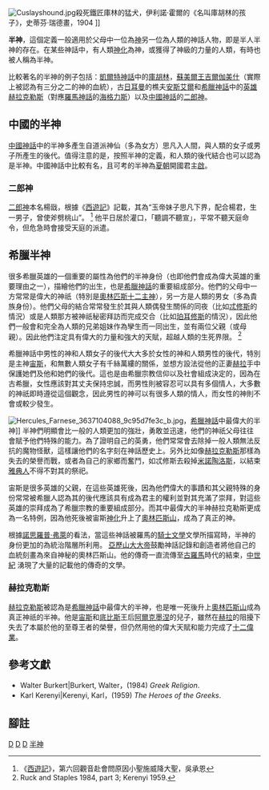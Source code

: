 [[Image:Cuslayshound.jpg|thumb]]殺死鐵匠庫林的猛犬，伊利諾‧霍爾的《名叫庫胡林的孩子》，史蒂芬‧瑞德畫，1904 ]]

'''半神'''，這個定義一般適用於父母中一位為[[神|神]]另一位為人類的神話人物，即是半人半神的存在。在某些神話中，有人類[[神化|神化]]為神，或獲得了神級的力量的人類，有時也被人稱為半神。

比較著名的半神的例子包括：[[凱爾特神話|凱爾特神話]]中的[[庫胡林|庫胡林]]，[[蘇美爾王表|蘇美爾王]][[吉爾伽美什|吉爾伽美什]]（實際上被認為有三分之二的神的血統），古[[日耳曼|日耳曼]]的樵夫[[安斯艾爾|安斯艾爾]]和[[希臘神話|希臘神話]]中的[[英雄|英雄]][[赫拉克勒斯|赫拉克勒斯]]（對應[[羅馬神話|羅馬神話]]的[[海格力斯|海格力斯]]）以及[[中國神話|中國神話]]的[[二郎神|二郎神]]。

==中國的半神==
[[中國神話|中國神話]]中的半神多產生自道派神仙（多為女方）思凡入人間，與人類的女子或男子所產生的後代。值得注意的是，按照半神的定義，和人類的後代結合也可以認為是半神。中國神話中比較有名，且可考的半神為[[夏朝|夏朝]]開國君主[[啟|啟]]。

===二郎神===
{{Main|二郎神}}
[[二郎神|二郎神]]本名楊戩，根據《[[西遊記|西遊記]]》記載，其為“玉帝妹子思凡下界，配合楊君，生一男子，曾使斧劈桃山”。 <ref>《[[西遊記|西遊記]]》，第六回觀音赴會問原因小聖施威降大聖，吳承恩</ref> 他平日居於灌口，「聽調不聽宣」，平常不聽天庭命令，但危急時會接受天庭的派遣。

==希臘半神==
很多希臘英雄的一個重要的屬性為他們的半神身份（也即他們會成為偉大英雄的重要理由之一），描繪他們的出生，也是[[希臘神話|希臘神話]]的重要組成部分。他們的父母中一方常常是偉大的神祇（特別是[[奧林匹斯十二主神|奧林匹斯十二主神]]），另一方是人類的男女（多為貴族身份）。他們父母的結合常常發生於其與人類偶發生關係的同夜（比如[[忒修斯|忒修斯]]的情況）或是人類那方被神祇秘密拜訪而完成交合（比如[[珀耳修斯|珀耳修斯]]的情況），因此他們一般會和完全為人類的兄弟姐妹作為孿生而一同出生，並有兩位父親（或母親）。因此他們注定具有偉大的力量和強大的天賦，超越人類的生死界限。 <ref>Ruck and Staples 1984, part 3; Kerenyi 1959.</ref>

希臘神話中男性的神和人類女子的後代大大多於女性的神和人類男性的後代，特別是主神[[宙斯|宙斯]]，和無數人類女子有千絲萬縷的關係，並想方設法從他的正妻[[赫拉|赫拉]]手中保護她們及他和她們的後代。這也是由希臘宗教信仰以及社會組成決定的，因為在古希臘，女性應該對其丈夫保持忠誠，而男性則被容忍可以具有多個情人，大多數的神祇即時遵從這個觀念，因此男性的神可以有很多人類的情人，而女性的神則不會或較少發生。

[[File:Hercules_Farnese_3637104088_9c95d7fe3c_b.jpg|thumb]]，[[希臘神話|希臘神話]]中最偉大的半神]]
半神們明顯會比一般的人類更加的強壯，勇敢並迅速，他們的神祇父母往往會賦予他們特殊的能力。為了證明自己的英勇，他們常常會去除掉一般人類無法反抗的魔物怪獸，這樣讓他們的名字刻在神話歷史上。另外比如像[[赫拉克勒斯|赫拉克勒斯]]那樣為失去的榮譽而戰，或者為自己的家鄉而奮鬥，如忒修斯去殺掉[[米諾陶洛斯|米諾陶洛斯]]，以結束[[雅典|雅典人]]不得不對其的祭祀。

宙斯是很多英雄的父親，在這些英雄死後，因為他們偉大的事蹟和其父親特殊的身份常常被希臘人認為其的後代應該具有成為君主的權利並對其充滿了崇拜，對這些英雄的崇拜成為了希臘宗教的重要組成部分。而其中最偉大的半神赫拉克勒斯更成為一名特例，因為他死後被宙斯[[神化|神化]]升上了[[奧林匹斯山|奧林匹斯山]]，成為了真正的神。

根據[[諾思羅普‧弗萊|諾思羅普‧弗萊]]的看法，當這些神話被羅馬的[[騎士文學|騎士文學]]文學所描寫時，半神的身份更加的為統治階層所利用。 [[亞歷山大大帝|亞歷山大大帝]]鼓勵神話記錄和創造者將他自己的血統刻畫為來自神秘的奧林匹斯山。他的傳奇一直流傳至[[古羅馬|古羅馬]]時代的結束，[[中世紀|中世紀]] 湧現了大量的記載他的傳奇的文學。

===赫拉克勒斯===
{{Main|赫拉克勒斯}}
[[赫拉克勒斯|赫拉克勒斯]]被認為是[[希臘神話|希臘神話]]中最偉大的半神，也是唯一死後升上[[奧林匹斯山|奧林匹斯山]]成為真正神祇的半神。他是[[宙斯|宙斯]]和[[底比斯|底比斯]]王后[[阿爾克墨涅|阿爾克墨涅]]的兒子，雖然在[[赫拉|赫拉]]的阻擾下失去了本屬於他的至尊王者的榮譽，但仍然用他的偉大天賦和能力完成了[[赫拉克勒斯#赫拉克勒斯的十二偉業|十二偉業]]。

==參考文獻==
* Walter Burkert|Burkert, Walter，(1984) ''Greek Religion''.
* Karl Kerenyi|Kerenyi, Karl，(1959) ''The Heroes of the Greeks''.

==腳註==
{{Reflist}}


[[Category:神|D]]
[[Category:希臘神話|D]]
[[Category:中國神話|D]]
[[Category:半神|]]